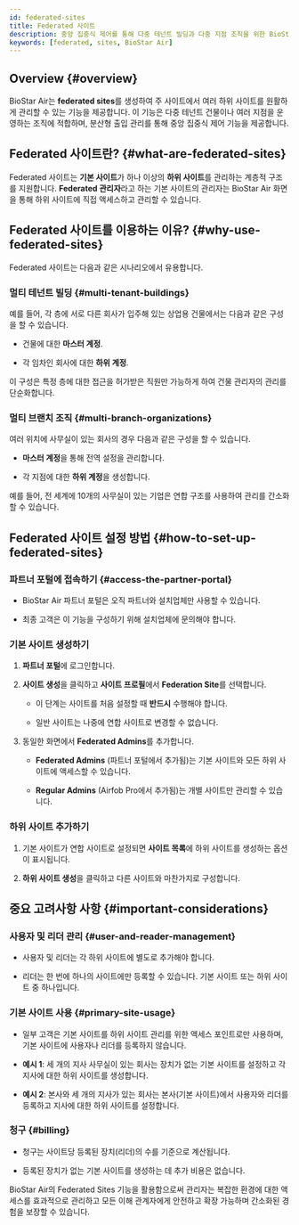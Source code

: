 ```yaml
---
id: federated-sites
title: Federated 사이트
description: 중앙 집중식 제어를 통해 다중 테넌트 빌딩과 다중 지점 조직을 위한 BioStar Air에서 Federated 사이트를 설정하고 관리하는 방법을 알아보세요.
keywords: [federated, sites, BioStar Air]
---
```


## Overview {#overview}

BioStar Air는 **federated sites**를 생성하여 주 사이트에서 여러 하위 사이트를 원활하게 관리할 수 있는 기능을 제공합니다. 이 기능은 다중 테넌트 건물이나 여러 지점을 운영하는 조직에 적합하며, 분산형 출입 관리를 통해 중앙 집중식 제어 기능을 제공합니다.


## Federated 사이트란? {#what-are-federated-sites}

Federated 사이트는 **기본 사이트**가 하나 이상의 **하위 사이트**를 관리하는 계층적 구조를 지원합니다. **Federated 관리자**라고 하는 기본 사이트의 관리자는 BioStar Air 화면을 통해 하위 사이트에 직접 액세스하고 관리할 수 있습니다.


## Federated 사이트를 이용하는 이유? {#why-use-federated-sites}

Federated 사이트는 다음과 같은 시나리오에서 유용합니다.

### 멀티 테넌트 빌딩 {#multi-tenant-buildings}

예를 들어, 각 층에 서로 다른 회사가 입주해 있는 상업용 건물에서는 다음과 같은 구성을 할 수 있습니다.

* 건물에 대한 **마스터 계정**.

* 각 임차인 회사에 대한 **하위 계정**.

이 구성은 특정 층에 대한 접근을 허가받은 직원만 가능하게 하여 건물 관리자의 관리를 단순화합니다.

### 멀티 브랜치 조직 {#multi-branch-organizations}

여러 위치에 사무실이 있는 회사의 경우 다음과 같은 구성을 할 수 있습니다.

* **마스터 계정**을 통해 전역 설정을 관리합니다.

* 각 지점에 대한 **하위 계정**을 생성합니다.

예를 들어, 전 세계에 10개의 사무실이 있는 기업은 연합 구조를 사용하여 관리를 간소화할 수 있습니다.


## Federated 사이트 설정 방법 {#how-to-set-up-federated-sites}

<Steps>
<Step>

### 파트너 포털에 접속하기 {#access-the-partner-portal}

* BioStar Air 파트너 포털은 오직 파트너와 설치업체만 사용할 수 있습니다.

* 최종 고객은 이 기능을 구성하기 위해 설치업체에 문의해야 합니다.

</Step>
<Step>

### 기본 사이트 생성하기

1. **파트너 포털**에 로그인합니다.

1. **사이트 생성**을 클릭하고 **사이트 프로필**에서 **Federation Site**를 선택합니다.

    * 이 단계는 사이트를 처음 설정할 때 **반드시** 수행해야 합니다.

    * 일반 사이트는 나중에 연합 사이트로 변경할 수 없습니다.

1. 동일한 화면에서 **Federated Admins**를 추가합니다.

    * **Federated Admins** (파트너 포털에서 추가됨)는 기본 사이트와 모든 하위 사이트에 액세스할 수 있습니다.

    * **Regular Admins** (Airfob Pro에서 추가됨)는 개별 사이트만 관리할 수 있습니다.

</Step>
<Step>

### 하위 사이트 추가하기

1. 기본 사이트가 연합 사이트로 설정되면 **사이트 목록**에 하위 사이트를 생성하는 옵션이 표시됩니다.

1. **하위 사이트 생성**을 클릭하고 다른 사이트와 마찬가지로 구성합니다.

</Step>
</Steps>


## 중요 고려사항 사항 {#important-considerations}

### 사용자 및 리더 관리 {#user-and-reader-management}

* 사용자 및 리더는 각 하위 사이트에 별도로 추가해야 합니다.

* 리더는 한 번에 하나의 사이트에만 등록할 수 있습니다. 기본 사이트 또는 하위 사이트 중 하나입니다.

### 기본 사이트 사용 {#primary-site-usage}

* 일부 고객은 기본 사이트를 하위 사이트 관리를 위한 액세스 포인트로만 사용하며, 기본 사이트에 사용자나 리더를 등록하지 않습니다.

* **예시 1**: 세 개의 지사 사무실이 있는 회사는 장치가 없는 기본 사이트를 설정하고 각 지사에 대한 하위 사이트를 생성합니다.

* **예시 2**: 본사와 세 개의 지사가 있는 회사는 본사(기본 사이트)에서 사용자와 리더를 등록하고 지사에 대한 하위 사이트를 설정합니다.

### 청구 {#billing}

* 청구는 사이트당 등록된 장치(리더)의 수를 기준으로 계산됩니다.

* 등록된 장치가 없는 기본 사이트를 생성하는 데 추가 비용은 없습니다.

BioStar Air의 Federated Sites 기능을 활용함으로써 관리자는 복잡한 환경에 대한 액세스를 효과적으로 관리하고 모든 이해 관계자에게 안전하고 확장 가능하며 간소화된 경험을 보장할 수 있습니다.